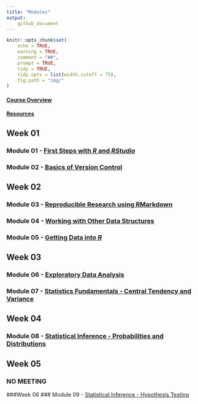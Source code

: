 ```yaml
---
title: "Modules"
output:
    github_document
---
```


```r
knitr::opts_chunk$set(
	echo = TRUE,
	warning = TRUE,
	comment = "##",
	prompt = TRUE,
	tidy = TRUE,
	tidy.opts = list(width.cutoff = 75),
	fig.path = "img/"
)
```

#### [Course Overview](course-overview.html)
#### [Resources](resources.html)

## Week 01
### Module 01 - [First Steps with ***R*** and ***RStudio***](module-01/module-01.md)
### Module 02 - [Basics of Version Control](module-02/module-02.md)
## Week 02
### Module 03 - [Reproducible Research using RMarkdown](module-03/module-03.md)
### Module 04 - [Working with Other Data Structures](module-04/module-04.md)
### Module 05 - [Getting Data into ***R***](module-05/module-05.md)
## Week 03
### Module 06 - [Exploratory Data Analysis](module-06/module-06.md)
### Module 07 - [Statistics Fundamentals - Central Tendency and Variance](module-07/module-07.md)
## Week 04
### Module 08 - [Statistical Inference - Probabilities and Distributions](module-08/module-08.md)
## Week 05
### NO MEETING
###Week 06
### Module 09 - [Statistical Inference - Hypothesis Testing](module-0/module-09.md)
